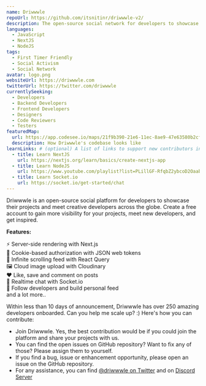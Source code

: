 ```yaml
---
name: Driwwwle
repoUrl: https://github.com/itsnitinr/driwwwle-v2/
description: The open-source social network for developers to showcase their projects. It's like Dribbble, but for developers.
languages:
  - JavaScript
  - NextJS
  - NodeJS
tags:
  - First Timer Friendly
  - Social Activism
  - Social Network
avatar: logo.png
websiteUrl: https://driwwwle.com
twitterUrl: https://twitter.com/driwwwle
currentlySeeking:
  - Developers
  - Backend Developers
  - Frontend Developers
  - Designers
  - Code Reviewers
  - Testers
featuredMap:
  url: https://app.codesee.io/maps/21f9b390-21e6-11ec-8ae9-47e63580b2cf
  description: How Driwwwle's codebase looks like
learnLinks: # (optional) A list of links to support new contributors in learning about your project and tech stack and culture / community
  - title: Learn NextJS
    url: https://nextjs.org/learn/basics/create-nextjs-app
  - title: Learn NodeJS
    url: https://www.youtube.com/playlist?list=PLillGF-RfqbZ2ybcoD2OaabW2P7Ws8CWu
  - title: Learn Socket.io
    url: https://socket.io/get-started/chat
---
```


<Overview>

Driwwwle is an open-source social platform for developers to showcase their projects and meet creative developers across the globe. Create a free account to gain more visibility for your projects, meet new developers, and get inspired.

<b>Features:</b>

<p>
  ⚡ Server-side rendering with Next.js
  <br />
  🍪 Cookie-based authorization with JSON web tokens
  <br />
  📜 Infinite scrolling feed with React Query
  <br />
  🖼️ Cloud image upload with Cloudinary
  <br />
  ❤️ Like, save and comment on posts
  <br />
  💬 Realtime chat with Socket.io
  <br />
  🤝 Follow developers and build personal feed
  <br />
  and a lot more..
</p>

</Overview>

<Contributing>

Within less than 10 days of announcement, Driwwwle has over 250 amazing developers onboarded. Can you help me scale up? :)
Here's how you can contribute:

- Join Driwwwle. Yes, the best contribution would be if you could join the platform and share your projects with us.
- You can find the open issues on GitHub repository? Want to fix any of those? Please assign them to yourself.
- If you find a bug, issue or enhancement opportunity, please open an issue on the GitHub repository.
- For any assistance, you can find <a href="https://twitter.com/driwwwle">@driwwwle on Twitter</a> and on <a href="https://discord.gg/YER2pF6CZS">Discord Server</a>

</Contributing>
